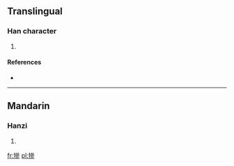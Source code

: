 ==Translingual==

===Han character===
{{Han char|rn=93|rad=牛|as=11|sn=15|four=|canj=竹手戈戈竹 (HQIIH)}}

# {{defn|Han|sort=牛11}}

====References====
* {{Han ref|kx=0703.330|dkj=20143|dj=1116.280|hdz=31819.120|uh=7299|ud=29337}}

----

==Mandarin==

===Hanzi===
{{cmn-hanzi|pin=[[sān]] ([[san1]])|wg=san<sup>1</sup>}}

# {{defn|Mandarin|sort=牛11}}

[[fr:犙]]
[[pl:犙]]